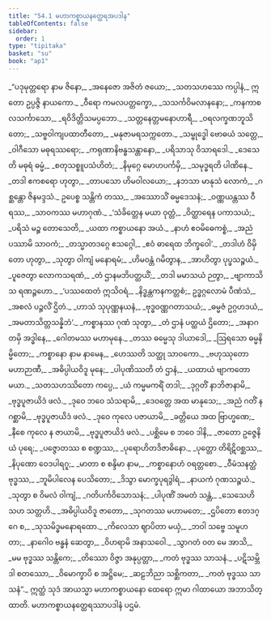 ```yaml
---
title: "54.1 မဟာကစ္စာယနတ္ထေရအပဒါန"
tableOfContents: false
sidebar:
  order: 1
type: "tipitaka"
basket: "su"
book: "ap1"
---
```



<DynamicBreadcrumb />

<Division number="1" book="ap1" e="ch" v="20" p="429">

<Paragraph number="6948" type="verses" book="ap1">
_“ပဒုမုတ္တရော နာမ ဇိနော,_  
_အနေဇော အဇိတံ ဇယော;_  
_သတသဟဿေ ကပ္ပါနံ,_  
ဣတော ဥပ္ပဇ္ဇိ နာယကော._  

</Paragraph>

</Division>
<Division number="2" book="ap1" e="ch" v="20" p="429">

<Paragraph number="6949" type="verses" book="ap1">
_ဝီရော ကမလပတ္တက္ခော,_  
_သသင်္ကဝိမလာနနော;_  
_ကနကာစလသင်္ကာသော,_  
_ရဝိဒိတ္တိသမပ္ပဘော._  

</Paragraph>

</Division>
<Division number="3" book="ap1" e="ch" v="20" p="429">

<Paragraph number="6950" type="verses" book="ap1">
_သတ္တနေတ္တမနောဟာရီ,_  
_ဝရလက္ခဏဘူသိတော;_  
_သဗ္ဗဝါကျပထာတီတော,_  
_မနုဇာမရသက္ကတော._  

</Paragraph>

</Division>
<Division number="4" book="ap1" e="ch" v="20" p="429">

<Paragraph number="6951" type="verses" book="ap1">
_သမ္ဗုဒ္ဓေါ ဗောဓယံ သတ္တေ,_  
_ဝါဂီသော မဓုရဿရော;_  
_ကရုဏာနိဗန္ဓသန္တာနော,_  
_ပရိသာသု ဝိသာရဒေါ._  

</Paragraph>

</Division>
<Division number="5" book="ap1" e="ch" v="20" p="429">

<Paragraph number="6952" type="verses" book="ap1">
_ဒေသေတိ မဓုရံ ဓမ္မံ,_  
_စတုသစ္စူပသံဟိတံ;_  
_နိမုဂ္ဂေ မောဟပင်္ကမှိ,_  
_သမုဒ္ဓရတိ ပါဏိနေ._  

</Paragraph>

</Division>
<Division number="6" book="ap1" e="ch" v="20" p="429">

<Paragraph number="6953" type="verses" book="ap1">
_တဒါ ဧကစရော ဟုတွာ,_  
_တာပသော ဟိမဝါလယော;_  
_နဘသာ မာနုသံ လောကံ,_  
_ဂစ္ဆန္တော ဇိနမဒ္ဒသံ._  

</Paragraph>

</Division>
<Division number="7" book="ap1" e="ch" v="20" p="429">

<Paragraph number="6954" type="verses" book="ap1">
ဥပေစ္စ သန္တိကံ တဿ,_  
_အဿောသိံ ဓမ္မဒေသနံ;_  
_ဝဏ္ဏယန္တဿ ဝီရဿ,_  
_သာဝကဿ မဟာဂုဏံ._  

</Paragraph>

</Division>
<Division number="8" book="ap1" e="ch" v="20" p="429">

<Paragraph number="6955" type="verses" book="ap1">
_‘သံခိတ္တေန မယာ ဝုတ္တံ,_  
_ဝိတ္ထာရေန ပကာသယံ;_  
_ပရိသံ မဉ္စ တောသေတိ,_  
_ယထာ ကစ္စာယနော အယံ._  

</Paragraph>

</Division>
<Division number="9" book="ap1" e="ch" v="20" p="429">

<Paragraph number="6956" type="verses" book="ap1">
_နာဟံ ဧဝမိဓေကစ္စံ,_  
_အညံ ပဿာမိ သာဝကံ;_  
_တသ္မာတဒဂ္ဂေ ဧသဂ္ဂေါ,_  
_ဧဝံ ဓာရေထ ဘိက္ခဝေါ’._  

</Paragraph>

</Division>
<Division number="10" book="ap1" e="ch" v="20" p="429">

<Paragraph number="6957" type="verses" book="ap1">
_တဒါဟံ ဝိမှိတော ဟုတွာ,_  
_သုတွာ ဝါကျံ မနောရမံ;_  
_ဟိမဝန္တံ ဂမိတွာန,_  
_အာဟိတွာ ပုပ္ဖသဉ္စယံ._  

</Paragraph>

</Division>
<Division number="11" book="ap1" e="ch" v="20" p="429">

<Paragraph number="6958" type="verses" book="ap1">
_ပူဇေတွာ လောကသရဏံ,_  
_တံ ဌာနမဘိပတ္ထယိံ;_  
_တဒါ မမာသယံ ဉတွာ,_  
_ဗျာကာသိ သ ရဏဉ္ဇဟော._  

</Paragraph>

</Division>
<Division number="12" book="ap1" e="ch" v="20" p="430">

<Paragraph number="6959" type="verses" book="ap1">
_‘ပဿထေတံ ဣသိဝရံ,_  
_နိဒ္ဓန္တကနကတ္တစံ;_  
ဥဒ္ဓဂ္ဂလောမံ ပီဏံသံ,_  
_အစလံ ပဉ္ဇလိံ ဌိတံ._  

</Paragraph>

</Division>
<Division number="13" book="ap1" e="ch" v="20" p="430">

<Paragraph number="6960" type="verses" book="ap1">
_ဟာသံ သုပုဏ္ဏနယနံ,_  
_ဗုဒ္ဓဝဏ္ဏဂတာသယံ;_  
_ဓမ္မဇံ ဥဂ္ဂဟဒယံ,_  
_အမတာသိတ္တသန္နိဘံ’._  

</Paragraph>

</Division>
<Division number="14" book="ap1" e="ch" v="20" p="430">

<Paragraph number="6961" type="verses" book="ap1">
_ကစ္စာနဿ ဂုဏံ သုတွာ,_  
_တံ ဌာနံ ပတ္ထယံ ဌိတော;_  
_အနာဂတမှိ အဒ္ဓါနေ,_  
_ဂေါတမဿ မဟာမုနေ._  

</Paragraph>

</Division>
<Division number="15" book="ap1" e="ch" v="20" p="430">

<Paragraph number="6962" type="verses" book="ap1">
_တဿ ဓမ္မေသု ဒါယာဒေါ,_  
_ဩရသော ဓမ္မနိမ္မိတော;_  
_ကစ္စာနော နာမ နာမေန,_  
_ဟေဿတိ သတ္ထု သာဝကော._  

</Paragraph>

</Division>
<Division number="16" book="ap1" e="ch" v="20" p="430">

<Paragraph number="6963" type="verses" book="ap1">
_ဗဟုဿုတော မဟာဉာဏီ,_  
_အဓိပ္ပါယဝိဒူ မုနေ;_  
_ပါပုဏိဿတိ တံ ဌာနံ,_  
_ယထာယံ ဗျာကတော မယာ._  

</Paragraph>

</Division>
<Division number="17" book="ap1" e="ch" v="20" p="430">

<Paragraph number="6964" type="verses" book="ap1">
_သတသဟဿိတော ကပ္ပေ,_  
_ယံ ကမ္မမကရိံ တဒါ;_  
_ဒုဂ္ဂတိံ နာဘိဇာနာမိ,_  
_ဗုဒ္ဓပူဇာယိဒံ ဖလံ._  

</Paragraph>

</Division>
<Division number="18" book="ap1" e="ch" v="20" p="430">

<Paragraph number="6965" type="verses" book="ap1">
_ဒုဝေ ဘဝေ သံသရာမိ,_  
_ဒေဝတ္တေ အထ မာနုသေ;_  
_အညံ ဂတိံ န ဂစ္ဆာမိ,_  
_ဗုဒ္ဓပူဇာယိဒံ ဖလံ._  

</Paragraph>

</Division>
<Division number="19" book="ap1" e="ch" v="20" p="430">

<Paragraph number="6966" type="verses" book="ap1">
_ဒုဝေ ကုလေ ပဇာယာမိ,_  
_ခတ္တိယေ အထ ဗြာဟ္မဏေ;_  
_နီစေ ကုလေ န ဇာယာမိ,_  
_ဗုဒ္ဓပူဇာယိဒံ ဖလံ._  

</Paragraph>

</Division>
<Division number="20" book="ap1" e="ch" v="20" p="430">

<Paragraph number="6967" type="verses" book="ap1">
_ပစ္ဆိမေ စ ဘဝေ ဒါနိ,_  
_ဇာတော ဥဇ္ဇေနိယံ ပုရေ;_  
_ပဇ္ဇောတဿ စ စဏ္ဍဿ,_  
_ပုရောဟိတဒိဇာဓိနော._  

</Paragraph>

</Division>
<Division number="21" book="ap1" e="ch" v="20" p="430">

<Paragraph number="6968" type="verses" book="ap1">
_ပုတ္တော တိရိဋိဝစ္ဆဿ,_  
_နိပုဏော ဝေဒပါရဂူ;_  
_မာတာ စ စန္ဒိမာ နာမ,_  
_ကစ္စာနောဟံ ဝရတ္တစော._  

</Paragraph>

</Division>
<Division number="22" book="ap1" e="ch" v="20" p="430">

<Paragraph number="6969" type="verses" book="ap1">
_ဝီမံသနတ္ထံ ဗုဒ္ဓဿ,_  
_ဘူမိပါလေန ပေသိတော;_  
_ဒိသွာ မောက္ခပုရဒွါရံ,_  
_နာယကံ ဂုဏသဉ္စယံ._  

</Paragraph>

</Division>
<Division number="23" book="ap1" e="ch" v="20" p="430">

<Paragraph number="6970" type="verses" book="ap1">
_သုတွာ စ ဝိမလံ ဝါကျံ,_  
_ဂတိပင်္ကဝိသောသနံ;_  
_ပါပုဏိံ အမတံ သန္တံ,_  
_သေသေဟိ သဟ သတ္တဟိ._  

</Paragraph>

</Division>
<Division number="24" book="ap1" e="ch" v="20" p="431">

<Paragraph number="6971" type="verses" book="ap1">
_အဓိပ္ပါယဝိဒူ ဇာတော,_  
_သုဂတဿ မဟာမတေ;_  
_ဌပိတော ဧတဒဂ္ဂေ စ,_  
_သုသမိဒ္ဓမနောရထော._  

</Paragraph>

</Division>
<Division number="25" book="ap1" e="ch" v="20" p="431">

<Paragraph number="6972" type="verses" book="ap1">
_ကိလေသာ ဈာပိတာ မယှံ,_  
_ဘဝါ သဗ္ဗေ သမူဟတာ;_  
_နာဂေါဝ ဗန္ဓနံ ဆေတွာ,_  
_ဝိဟရာမိ အနာသဝေါ._  

</Paragraph>

</Division>
<Division number="26" book="ap1" e="ch" v="20" p="431">

<Paragraph number="6973" type="verses" book="ap1">
_သွာဂတံ ဝတ မေ အာသိ,_  
_မမ ဗုဒ္ဓဿ သန္တိကေ;_  
_တိဿော ဝိဇ္ဇာ အနုပ္ပတ္တာ,_  
_ကတံ ဗုဒ္ဓဿ သာသနံ._  

</Paragraph>

</Division>
<Division number="27" book="ap1" e="ch" v="20" p="431">

<Paragraph number="6974" type="verses" book="ap1">
_ပဋိသမ္ဘိဒါ စတဿော,_  
_ဝိမောက္ခာပိ စ အဋ္ဌိမေ;_  
_ဆဠဘိညာ သစ္ဆိကတာ,_  
_ကတံ ဗုဒ္ဓဿ သာသနံ”._  

</Paragraph>

<Paragraph number="6975" book="ap1">
ဣတ္ထံ သုဒံ အာယသ္မာ မဟာကစ္စာယနော ထေရော ဣမာ ဂါထာယော အဘာသိတ္ထာတိ.

</Paragraph>
</Division>

<Paragraph number="6976" type="center" book="ap1">
မဟာကစ္စာယနတ္ထေရဿာပဒါနံ ပဌမံ.
</Paragraph>
